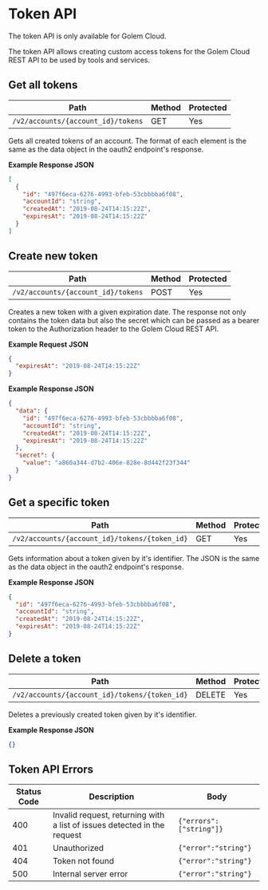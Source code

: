 
# Token API

<Callout type="info">The token API is only available for Golem Cloud.</Callout>

The token API allows creating custom access tokens for the Golem Cloud REST API to be used by tools and services.

## Get all tokens

| Path                               | Method | Protected |
| ---------------------------------- | ------ | --------- |
| `/v2/accounts/{account_id}/tokens` | GET    | Yes       |

Gets all created tokens of an account.
The format of each element is the same as the data object in the oauth2 endpoint's response.

**Example Response JSON**

```json copy
[
  {
    "id": "497f6eca-6276-4993-bfeb-53cbbbba6f08",
    "accountId": "string",
    "createdAt": "2019-08-24T14:15:22Z",
    "expiresAt": "2019-08-24T14:15:22Z"
  }
]
```

## Create new token

| Path                               | Method | Protected |
| ---------------------------------- | ------ | --------- |
| `/v2/accounts/{account_id}/tokens` | POST   | Yes       |

Creates a new token with a given expiration date.
The response not only contains the token data but also the secret which can be passed as a bearer token to the Authorization header to the Golem Cloud REST API.

**Example Request JSON**

```json copy
{
  "expiresAt": "2019-08-24T14:15:22Z"
}
```

**Example Response JSON**

```json copy
{
  "data": {
    "id": "497f6eca-6276-4993-bfeb-53cbbbba6f08",
    "accountId": "string",
    "createdAt": "2019-08-24T14:15:22Z",
    "expiresAt": "2019-08-24T14:15:22Z"
  },
  "secret": {
    "value": "a860a344-d7b2-406e-828e-8d442f23f344"
  }
}
```

## Get a specific token

| Path                                          | Method | Protected |
| --------------------------------------------- | ------ | --------- |
| `/v2/accounts/{account_id}/tokens/{token_id}` | GET    | Yes       |

Gets information about a token given by it's identifier.
The JSON is the same as the data object in the oauth2 endpoint's response.

**Example Response JSON**

```json copy
{
  "id": "497f6eca-6276-4993-bfeb-53cbbbba6f08",
  "accountId": "string",
  "createdAt": "2019-08-24T14:15:22Z",
  "expiresAt": "2019-08-24T14:15:22Z"
}
```

## Delete a token

| Path                                          | Method | Protected |
| --------------------------------------------- | ------ | --------- |
| `/v2/accounts/{account_id}/tokens/{token_id}` | DELETE | Yes       |

Deletes a previously created token given by it's identifier.

**Example Response JSON**

```json copy
{}
```

## Token API Errors

| Status Code | Description                                                              | Body                    |
| ----------- | ------------------------------------------------------------------------ | ----------------------- |
| 400         | Invalid request, returning with a list of issues detected in the request | `{"errors":["string"]}` |
| 401         | Unauthorized                                                             | `{"error":"string"}`    |
| 404         | Token not found                                                          | `{"error":"string"}`    |
| 500         | Internal server error                                                    | `{"error":"string"}`    |
